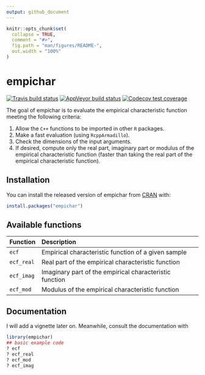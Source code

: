 ```yaml
---
output: github_document
---
```


<!-- README.md is generated from README.Rmd. Please edit that file -->

```r
knitr::opts_chunk$set(
  collapse = TRUE,
  comment = "#>",
  fig.path = "man/figures/README-",
  out.width = "100%"
)
```
# empichar

<!-- badges: start -->
[![Travis build status](https://travis-ci.org/gbasulto/empichar.svg?branch=master)](https://travis-ci.org/gbasulto/empichar)
[![AppVeyor build status](https://ci.appveyor.com/api/projects/status/github/gbasulto/empichar?branch=master&svg=true)](https://ci.appveyor.com/project/gbasulto/empichar)
[![Codecov test coverage](https://codecov.io/gh/gbasulto/empichar/branch/master/graph/badge.svg)](https://codecov.io/gh/gbasulto/empichar?branch=master)
<!-- badges: end -->

The goal of empichar is to evaluate the empirical characteristic function meeting the following criteria:

1. Allow the `C++` functions to be imported in other `R` packages.
1. Make a fast evaluation (using `RcppArmadillo`).
1. Check the dimensions of the input arguments.
1. If desired, compute only the real part, imaginary part or modulus of the empirical characteristic function (faster than taking the real part of the empirical characteristic function).

## Installation

You can install the released version of empichar from [CRAN](https://CRAN.R-project.org) with:

``` r
install.packages("empichar")
```


## Available functions

| Function | Description |
| :---     | :----       |
| `ecf` | Empirical characteristic function of a given sample|
| `ecf_real` | Real part of the empirical characteristic function |
| `ecf_imag` | Imaginary part of the empirical characteristic function |
| `ecf_mod` | Modulus of the empirical characteristic function |

## Documentation

I will add a vignette later on. Meanwhile, consult the documentation with 

```r
library(empichar)
## basic example code
? ecf
? ecf_real
? ecf_mod
? ecf_imag
```

